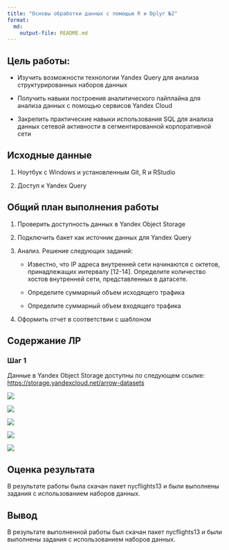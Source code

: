```yaml
---
title: "Основы обработки данных с помощью R и Dplyr №2"
format: 
  md:
    output-file: README.md
---
```


## Цель работы:

-   Изучить возможности технологии Yandex Query для анализа структурированных
    наборов данных

-   Получить навыки построения аналитического пайплайна для анализа данных с
    помощью сервисов Yandex Cloud

-   Закрепить практические навыки использования SQL для анализа данных сетевой
    активности в сегментированной корпоративной сети

## Исходные данные

1.  Ноутбук c Windows и установленным Git, R и RStudio

2.  Доступ к Yandex Query

## Общий план выполнения работы

1.  Проверить доступность данных в Yandex Object Storage

2.  Подключить бакет как источник данных для Yandex Query

3.  Анализ. Решение следующих заданий:

    -   Известно, что IP адреса внутренней сети начинаются с октетов, принадлежащих интервалу \[12-14\]. Определите количество хостов внутренней сети, представленных в датасете.

    -   Определите суммарный объем исходящего трафика

    -   Определите суммарный объем входящего трафика

4.  Оформить отчет в соответствии с шаблоном

## Содержание ЛР

### Шаг 1

Данные в Yandex Object Storage доступны по следующем ссылке: <https://storage.yandexcloud.net/arrow-datasets>

![](images/clipboard-1427483976.png)

![](images/clipboard-3676135280.png)

![](images/clipboard-3852838348.png)

![](images/clipboard-4181264191.png)

![](images/clipboard-1942226529.png)

## Оценка результата

В результате работы была скачан пакет nycflights13 и были выполнены задания с использованием наборов данных.

## Вывод

В результате выполненной работы был скачан пакет nycflights13 и были выполнены задания с использованием наборов данных.
